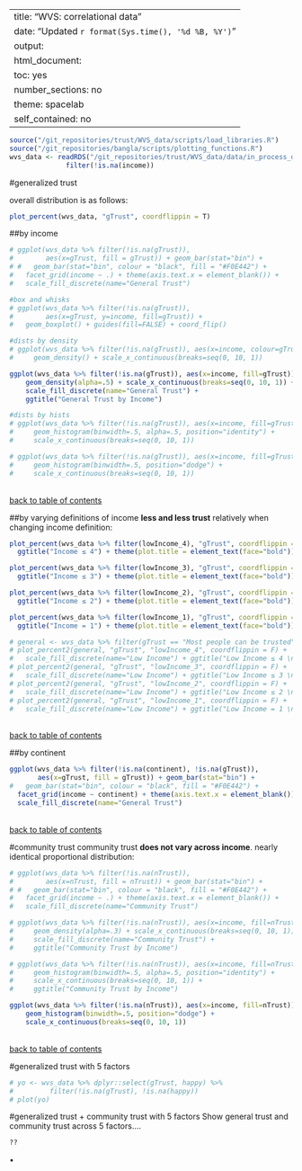 
---
title: "WVS: correlational data"
date: "Updated `r format(Sys.time(), '%d %B, %Y')`"
output: 
  html_document:
    toc: yes
    number_sections: no
    theme: spacelab
    self_contained: no
---

```r
source("/git_repositories/trust/WVS_data/scripts/load_libraries.R")
source("/git_repositories/bangla/scripts/plotting_functions.R")
wvs_data <- readRDS("/git_repositories/trust/WVS_data/data/in_process_data/fulldata_cleaned.RDS") %>%
              filter(!is.na(income))
```

#generalized trust 

overall distribution is as follows: 
```r
plot_percent(wvs_data, "gTrust", coordflippin = T)
```

##by income
```r
# ggplot(wvs_data %>% filter(!is.na(gTrust)), 
#        aes(x=gTrust, fill = gTrust)) + geom_bar(stat="bin") + 
# #   geom_bar(stat="bin", colour = "black", fill = "#F0E442") + 
#   facet_grid(income ~ .) + theme(axis.text.x = element_blank()) + 
#   scale_fill_discrete(name="General Trust")

#box and whisks
# ggplot(wvs_data %>% filter(!is.na(gTrust)), 
#        aes(x=gTrust, y=income, fill=gTrust)) + 
#   geom_boxplot() + guides(fill=FALSE) + coord_flip()

#dists by density
# ggplot(wvs_data %>% filter(!is.na(gTrust)), aes(x=income, colour=gTrust)) + 
#     geom_density() + scale_x_continuous(breaks=seq(0, 10, 1))

ggplot(wvs_data %>% filter(!is.na(gTrust)), aes(x=income, fill=gTrust)) + 
    geom_density(alpha=.5) + scale_x_continuous(breaks=seq(0, 10, 1)) + 
    scale_fill_discrete(name="General Trust") + 
    ggtitle("General Trust by Income")

#dists by hists
# ggplot(wvs_data %>% filter(!is.na(gTrust)), aes(x=income, fill=gTrust)) +
#     geom_histogram(binwidth=.5, alpha=.5, position="identity") + 
#     scale_x_continuous(breaks=seq(0, 10, 1))

# ggplot(wvs_data %>% filter(!is.na(gTrust)), aes(x=income, fill=gTrust)) +
#     geom_histogram(binwidth=.5, position="dodge") + 
#     scale_x_continuous(breaks=seq(0, 10, 1))
```

\
[back to table of contents](#TOC)

##by varying definitions of income
**less and less trust** relatively when changing income definition:

```r
plot_percent(wvs_data %>% filter(lowIncome_4), "gTrust", coordflippin = T) + 
  ggtitle("Income ≤ 4") + theme(plot.title = element_text(face="bold"))
```

```r
plot_percent(wvs_data %>% filter(lowIncome_3), "gTrust", coordflippin = T) +
  ggtitle("Income ≤ 3") + theme(plot.title = element_text(face="bold"))
```

```r
plot_percent(wvs_data %>% filter(lowIncome_2), "gTrust", coordflippin = T) +
  ggtitle("Income ≤ 2") + theme(plot.title = element_text(face="bold"))
```

```r
plot_percent(wvs_data %>% filter(lowIncome_1), "gTrust", coordflippin = T) +
  ggtitle("Income = 1") + theme(plot.title = element_text(face="bold"))
```


```r
# general <- wvs_data %>% filter(gTrust == "Most people can be trusted")
# plot_percent2(general, "gTrust", "lowIncome_4", coordflippin = F) + 
#   scale_fill_discrete(name="Low Income") + ggtitle("Low Income ≤ 4 \non scale of 10")
# plot_percent2(general, "gTrust", "lowIncome_3", coordflippin = F) + 
#   scale_fill_discrete(name="Low Income") + ggtitle("Low Income ≤ 3 \non scale of 10")
# plot_percent2(general, "gTrust", "lowIncome_2", coordflippin = F) + 
#   scale_fill_discrete(name="Low Income") + ggtitle("Low Income ≤ 2 \non scale of 10")
# plot_percent2(general, "gTrust", "lowIncome_1", coordflippin = F) + 
#   scale_fill_discrete(name="Low Income") + ggtitle("Low Income = 1 \non scale of 10"); remove(general)
```

\
[back to table of contents](#TOC)

##by continent

```r
ggplot(wvs_data %>% filter(!is.na(continent), !is.na(gTrust)), 
       aes(x=gTrust, fill = gTrust)) + geom_bar(stat="bin") + 
#   geom_bar(stat="bin", colour = "black", fill = "#F0E442") + 
  facet_grid(income ~ continent) + theme(axis.text.x = element_blank()) + 
  scale_fill_discrete(name="General Trust")
```

\
[back to table of contents](#TOC)

#community trust 
community trust **does not vary across income**. nearly identical proportional distribution: 
```r
# ggplot(wvs_data %>% filter(!is.na(nTrust)), 
#        aes(x=nTrust, fill = nTrust)) + geom_bar(stat="bin") + 
# #   geom_bar(stat="bin", colour = "black", fill = "#F0E442") + 
#   facet_grid(income ~ .) + theme(axis.text.x = element_blank()) + 
#   scale_fill_discrete(name="Community Trust")

# ggplot(wvs_data %>% filter(!is.na(nTrust)), aes(x=income, fill=nTrust)) + 
#     geom_density(alpha=.3) + scale_x_continuous(breaks=seq(0, 10, 1)) + 
#     scale_fill_discrete(name="Community Trust") + 
#     ggtitle("Community Trust by Income")

# ggplot(wvs_data %>% filter(!is.na(nTrust)), aes(x=income, fill=nTrust)) +
#     geom_histogram(binwidth=.5, alpha=.5, position="identity") + 
#     scale_x_continuous(breaks=seq(0, 10, 1)) +
#     ggtitle("Community Trust by Income")

ggplot(wvs_data %>% filter(!is.na(nTrust)), aes(x=income, fill=nTrust)) +
    geom_histogram(binwidth=.5, position="dodge") + 
    scale_x_continuous(breaks=seq(0, 10, 1))
```

\
[back to table of contents](#TOC)


#generalized trust with 5 factors

```r
# yo <- wvs_data %>% dplyr::select(gTrust, happy) %>% 
#         filter(!is.na(gTrust), !is.na(happy)) 
# plot(yo)
```

#generalized trust + community trust with 5 factors
Show general trust and community trust across 5 factors.... 
```r
??
```

•	

